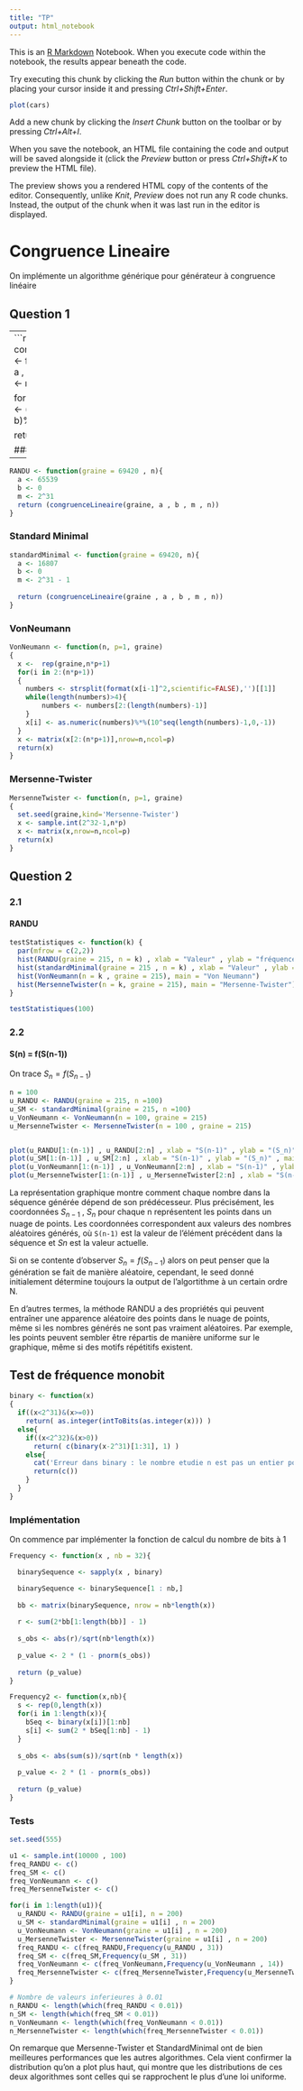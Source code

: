 ---
title: "TP"
output: html_notebook
---
This is an [R Markdown](http://rmarkdown.rstudio.com) Notebook. When you execute code within the notebook, the results appear beneath the code. 

Try executing this chunk by clicking the *Run* button within the chunk or by placing your cursor inside it and pressing *Ctrl+Shift+Enter*. 

```{r}
plot(cars)
```

Add a new chunk by clicking the *Insert Chunk* button on the toolbar or by pressing *Ctrl+Alt+I*.

When you save the notebook, an HTML file containing the code and output will be saved alongside it (click the *Preview* button or press *Ctrl+Shift+K* to preview the HTML file).

The preview shows you a rendered HTML copy of the contents of the editor. Consequently, unlike *Knit*, *Preview* does not run any R code chunks. Instead, the output of the chunk when it was last run in the editor is displayed.


# Congruence Lineaire

On implémente un algorithme générique pour générateur à congruence linéaire

## Question 1

---
```{r}
congruenceLineaire <- function(graine , a , b , m , n){
  seed <- rep(graine,n)
  
  for(i in 2:n){
    seed[i] <- (a*seed[i-1] + b)%%m
  }
  
  return (seed)
}
```

### RANDU
---
```{r}
RANDU <- function(graine = 69420 , n){
  a <- 65539
  b <- 0
  m <- 2^31
  return (congruenceLineaire(graine, a , b , m , n))
}
```


### Standard Minimal
```{r}
standardMinimal <- function(graine = 69420, n){
  a <- 16807
  b <- 0
  m <- 2^31 - 1
  
  return (congruenceLineaire(graine , a , b , m , n))
}
```

### VonNeumann
```{r}
VonNeumann <- function(n, p=1, graine)
{
  x <-  rep(graine,n*p+1)
  for(i in 2:(n*p+1))
  {
    numbers <- strsplit(format(x[i-1]^2,scientific=FALSE),'')[[1]]
    while(length(numbers)>4){ 
        numbers <- numbers[2:(length(numbers)-1)] 
    }
    x[i] <- as.numeric(numbers)%*%(10^seq(length(numbers)-1,0,-1))
  }
  x <- matrix(x[2:(n*p+1)],nrow=n,ncol=p)
  return(x)
}

```

### Mersenne-Twister
```{r}
MersenneTwister <- function(n, p=1, graine)
{
  set.seed(graine,kind='Mersenne-Twister')
  x <- sample.int(2^32-1,n*p)
  x <- matrix(x,nrow=n,ncol=p)
  return(x)
}

```

## Question 2

### 2.1

#### RANDU

```{r}
testStatistiques <- function(k) {
  par(mfrow = c(2,2))
  hist(RANDU(graine = 215, n = k) , xlab = "Valeur" , ylab = "fréquence" , main = "RANDU")
  hist(standardMinimal(graine = 215 , n = k) , xlab = "Valeur" , ylab = "fréquence" , main = "Standard Minimal")
  hist(VonNeumann(n = k , graine = 215), main = "Von Neumann")
  hist(MersenneTwister(n = k, graine = 215), main = "Mersenne-Twister") 
}

```

```{r}
testStatistiques(100)
```

### 2.2

#### S(n) = f(S(n-1))
On trace $S_n = f(S_{n-1})$
```{r}
n = 100
u_RANDU <- RANDU(graine = 215, n =100) 
u_SM <- standardMinimal(graine = 215, n =100) 
u_VonNeumann <- VonNeumann(n = 100, graine = 215)
u_MersenneTwister <- MersenneTwister(n = 100 , graine = 215)


plot(u_RANDU[1:(n-1)] , u_RANDU[2:n] , xlab = "S(n-1)" , ylab = "(S_n)", main = "RANDU")
plot(u_SM[1:(n-1)] , u_SM[2:n] , xlab = "S(n-1)" , ylab = "(S_n)" , main = "Standard Minimal")
plot(u_VonNeumann[1:(n-1)] , u_VonNeumann[2:n] , xlab = "S(n-1)" , ylab = "(S_n)", main = "von Neumann")
plot(u_MersenneTwister[1:(n-1)] , u_MersenneTwister[2:n] , xlab = "S(n-1)" , ylab = "(S_n)" , main = "Mersenne-Twister")
```
La représentation graphique montre comment chaque nombre dans la séquence générée dépend de son prédécesseur. Plus précisément, les coordonnées $S_{n-1}~,~ S_n$ pour chaque n représentent les points dans un nuage de points. Les coordonnées correspondent aux valeurs des nombres aléatoires générés, où `S(n-1)` est la valeur de l'élément précédent dans la séquence et $Sn$ est la valeur actuelle.

Si on se contente d'observer $S_n = f(S_{n-1})$ alors on peut penser que la génération se fait de manière aléatoire, cependant, le seed donné initialement détermine toujours la output de l'algortithme à un certain ordre N.

En d'autres termes, la méthode RANDU a des propriétés qui peuvent entraîner une apparence aléatoire des points dans le nuage de points, même si les nombres générés ne sont pas vraiment aléatoires. Par exemple, les points peuvent sembler être répartis de manière uniforme sur le graphique, même si des motifs répétitifs existent.

## Test de fréquence monobit

```{r}
binary <- function(x)
{
  if((x<2^31)&(x>=0))
    return( as.integer(intToBits(as.integer(x))) )
  else{
    if((x<2^32)&(x>0))
      return( c(binary(x-2^31)[1:31], 1) )
    else{
      cat('Erreur dans binary : le nombre etudie n est pas un entier positif en 32 bits.\n')
      return(c())
    }
  }
}

```


### Implémentation
On commence par implémenter la fonction de calcul du nombre de bits à 1

```{r}
Frequency <- function(x , nb = 32){

  binarySequence <- sapply(x , binary)

  binarySequence <- binarySequence[1 : nb,]
  
  bb <- matrix(binarySequence, nrow = nb*length(x))
  
  r <- sum(2*bb[1:length(bb)] - 1)
  
  s_obs <- abs(r)/sqrt(nb*length(x))
  
  p_value <- 2 * (1 - pnorm(s_obs))
  
  return (p_value)
}

Frequency2 <- function(x,nb){
  s <- rep(0,length(x))
  for(i in 1:length(x)){
    bSeq <- binary(x[i])[1:nb]
    s[i] <- sum(2 * bSeq[1:nb] - 1)
  }
  
  s_obs <- abs(sum(s))/sqrt(nb * length(x))
  
  p_value <- 2 * (1 - pnorm(s_obs))
  
  return (p_value)
}
```

### Tests
```{r}

set.seed(555)

u1 <- sample.int(10000 , 100)
freq_RANDU <- c()
freq_SM <- c()
freq_VonNeumann <- c()
freq_MersenneTwister <- c()

for(i in 1:length(u1)){
  u_RANDU <- RANDU(graine = u1[i], n = 200)
  u_SM <- standardMinimal(graine = u1[i] , n = 200)
  u_VonNeumann <- VonNeumann(graine = u1[i] , n = 200)
  u_MersenneTwister <- MersenneTwister(graine = u1[i] , n = 200)
  freq_RANDU <- c(freq_RANDU,Frequency(u_RANDU , 31))
  freq_SM <- c(freq_SM,Frequency(u_SM , 31))
  freq_VonNeumann <- c(freq_VonNeumann,Frequency(u_VonNeumann , 14))
  freq_MersenneTwister <- c(freq_MersenneTwister,Frequency(u_MersenneTwister))
}

# Nombre de valeurs inferieures à 0.01
n_RANDU <- length(which(freq_RANDU < 0.01))
n_SM <- length(which(freq_SM < 0.01))
n_VonNeumann <- length(which(freq_VonNeumann < 0.01))
n_MersenneTwister <- length(which(freq_MersenneTwister < 0.01))
```


On remarque que Mersenne-Twister et StandardMinimal ont de bien meilleures performances que les autres algorithmes. Cela vient confirmer la distribution qu'on a plot plus haut, qui montre que les distributions de ces deux algorithmes sont celles qui se rapprochent le plus d'une loi uniforme.





